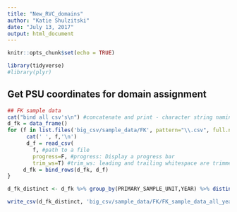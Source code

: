```yaml
---
title: "New_RVC_domains"
author: "Katie Shulzitski"
date: "July 13, 2017"
output: html_document
---
```


```r
knitr::opts_chunk$set(echo = TRUE)

library(tidyverse)
#library(plyr)

```

## Get PSU coordinates for domain assignment

```r

## FK sample data
cat("bind all csv's\n") #concatenate and print - character string naming the file to print to
d_fk = data_frame()
for (f in list.files('big_csv/sample_data/FK', pattern="\\.csv", full.names=T)){
      cat(' ', f,'\n')
      d_f = read_csv(
        f, #path to a file 
        progress=F, #progress: Display a progress bar
        trim_ws=T) #trim_ws: leading and trailing whitespace are trimmed 
     d_fk = bind_rows(d_fk, d_f)
} 

d_fk_distinct <- d_fk %>% group_by(PRIMARY_SAMPLE_UNIT,YEAR) %>% distinct(.keep_all=TRUE)

write_csv(d_fk_distinct, 'big_csv/sample_data/FK/FK_sample_data_all_years.csv') 

```

